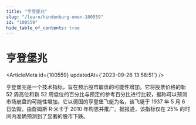 ```yaml
---
title: "亨登堡兆"
slug: "/learn/hindenburg-omen-100559"
id: "100559"
hide_table_of_contents: true
---
```



# 亨登堡兆

<ArticleMeta id={100559} updatedAt={'2023-09-26 13:58:51'} />
<div className='border-solid border-b border-t-0 my-4 border-[var(--ifm-color-gray-300)]' />

亨登堡兆是一个技术指标，旨在预示股市崩盘的可能性增加。它将股票价格的新 52 周高位和新 52 周低位的百分比与预定的参考百分比进行比较，据称可以预测市场崩盘的可能性增加。它以德国的亨登堡飞艇为名，该飞艇于 1937 年 5 月 6 日坠毁，由詹姆斯·R·米卡于 2010 年构思并推广。据报道，该指标仅在 25% 的时间内准确预测到了显著的股市下跌。
